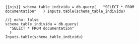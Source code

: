 ```{{ojs}}
schema_table_individu = db.query(
  "SELECT * FROM documentation"
  )
Inputs.table(schema_table_individu)
```

```ojs
//| echo: false
schema_table_individu = db.query(
  "SELECT * FROM documentation"
  )
Inputs.table(schema_table_individu)
```